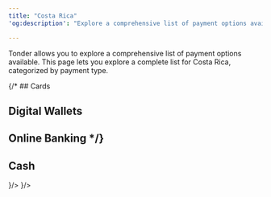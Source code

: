```yaml
---
title: "Costa Rica"
'og:description': "Explore a comprehensive list of payment options available in Costa Rica with Tonder, categorized by payment type."

---
```


Tonder allows you to explore a comprehensive list of payment options available. This page lets you explore a complete list for Costa Rica, categorized by payment type. 

{/* ## Cards

## Digital Wallets

## Online Banking */}

## Cash

<CardGroup cols={4}>
  <Card title="Paysera" icon={
    <svg xmlns="http://www.w3.org/2000/svg" width="48" height="32" fill="none"><path d="M0 3a3 3 0 0 1 3-3h42a3 3 0 0 1 3 3v26a3 3 0 0 1-3 3H3a3 3 0 0 1-3-3V3z" fill="#EFEFEF"/><path fill-rule="evenodd" clip-rule="evenodd" d="M45 1H3a2 2 0 0 0-2 2v26a2 2 0 0 0 2 2h42a2 2 0 0 0 2-2V3a2 2 0 0 0-2-2zM3 0a3 3 0 0 0-3 3v26a3 3 0 0 0 3 3h42a3 3 0 0 0 3-3V3a3 3 0 0 0-3-3H3z" fill="#000" fill-opacity=".1"/><path d="M29.778 12c-1.359.147-2.724.326-4.044.747-.672.213-1.324.471-1.83.992-.057.058-.111.118-.158.183-.392.535-.389.918.093 1.37.392.367.847.668 1.266 1.008.443.361.91.702 1.307 1.109.607.621.568 1.328-.045 1.946-.428.431-.97.663-1.536.837-1.007.31-2.047.442-3.095.49-.975.045-1.95.056-2.737.077 1.034-.14 2.258-.27 3.466-.486.61-.11 1.201-.355 1.785-.578.333-.127.612-.36.801-.677.2-.334.195-.572-.068-.86a5.93 5.93 0 0 0-.643-.582c-.445-.362-.9-.71-1.347-1.067a4.143 4.143 0 0 1-.337-.313c-.79-.792-.833-1.5-.018-2.437.519-.596 1.24-.886 1.978-1.117 1.27-.398 2.581-.544 3.906-.587.42-.014.837-.036 1.256-.055z" fill="#F47924"/><path d="M13.676 15.972c.115-.664-.126-1.057-.79-1.104-.68-.048-1.367-.004-2.05.02-.246.01-.405.162-.403.426.001.162-.075.214-.224.204-.096-.005-.193 0-.29 0-.35 0-.374-.026-.35-.369.038-.53.284-.845.83-.95a8.416 8.416 0 0 1 3.078-.014c.66.116 1.004.554 1.023 1.22.025.887.025 1.773.045 2.66.004.204-.078.276-.274.257a1.45 1.45 0 0 0-.29 0c-.175.019-.303-.019-.303-.26-.52.347-1.082.311-1.635.308a24.295 24.295 0 0 1-1.595-.053c-.682-.05-1.044-.454-1.058-1.137l-.001-.073c-.007-.94.309-1.294 1.256-1.326a35.593 35.593 0 0 1 2.32.01c.231.008.461.114.71.18zM11.96 17.64c.376-.023.779-.036 1.178-.076.365-.036.524-.21.516-.514-.007-.264-.153-.428-.488-.467-.43-.05-.865-.084-1.299-.088a9.351 9.351 0 0 0-1.204.068c-.303.037-.422.233-.398.553.022.29.158.43.463.451.4.03.803.047 1.232.071v.002z" fill="#146C9C"/><path d="M43.92 15.995c.18-.532-.088-1.03-.624-1.118a7.254 7.254 0 0 0-2.19-.004c-.258.036-.422.168-.437.432-.01.18-.101.216-.252.204-.072-.005-.145 0-.218 0-.386 0-.433-.055-.373-.437.07-.455.326-.75.779-.847 1.029-.222 2.068-.208 3.097-.034.692.116 1.056.6 1.063 1.298.01.862-.001 1.725.005 2.587.002.179-.058.255-.237.238a1.404 1.404 0 0 0-.266 0c-.173.017-.307-.017-.322-.193-.325.075-.64.205-.956.209-.827.01-1.659.004-2.482-.07-.557-.051-.83-.443-.84-1.008-.003-.217-.013-.439.024-.65.085-.48.36-.76.958-.79.907-.045 1.819-.006 2.728.019.177.004.35.104.54.164h.002zm-1.691 1.654c.385-.024.804-.033 1.218-.084.325-.04.483-.238.477-.508-.007-.263-.165-.429-.481-.482a3.742 3.742 0 0 0-.622-.067c-.627 0-1.255-.001-1.88.038-.329.02-.451.227-.433.577.014.279.155.428.46.453.409.032.818.048 1.26.073zM30.98 16.447c-.645 0-1.29.008-1.936-.004-.235-.005-.288.086-.26.301.063.483.279.782.746.811.746.048 1.495.038 2.243.02.309-.007.551-.16.601-.518.008-.06.123-.126.202-.151.08-.026.175-.007.264-.007.38 0 .424.046.347.421-.099.483-.408.771-.877.897-.76.204-1.535.152-2.308.128a5.75 5.75 0 0 1-.696-.075c-.8-.123-1.224-.487-1.331-1.273a5.85 5.85 0 0 1 0-1.557c.105-.772.518-1.166 1.301-1.277a8.378 8.378 0 0 1 2.647.02c.765.135 1.227.682 1.271 1.455.01.177.02.354.042.53.026.197-.043.282-.248.28-.67-.006-1.339-.003-2.008-.003v.002zm-2.158-.746c.02.009.042.027.064.027 1.104.004 2.208.006 3.311.008.137 0 .152-.077.132-.194-.061-.35-.272-.61-.684-.642-.663-.053-1.332-.038-2-.04-.117 0-.238.04-.35.08-.316.114-.49.402-.473.76z" fill="#F47924"/><path d="M3.805 18.075v1.378c0 .317-.001.32-.321.317-.562-.005-.479.073-.48-.491-.005-1.612-.002-3.225-.002-4.836 0-.209.107-.313.322-.314.049 0 .098.005.145 0 .204-.023.371.004.36.255 1.088-.466 2.203-.347 3.307-.198.64.087 1.05.5 1.182 1.15.116.567.124 1.138.005 1.704-.16.759-.609 1.203-1.387 1.26-.76.057-1.528.04-2.292.014-.268-.01-.532-.147-.84-.239h.001zm1.886-3.264c-.37.024-.724.034-1.076.073-.454.05-.722.289-.76.736-.036.413-.032.835.007 1.248.031.346.24.592.606.66.783.147 1.57.132 2.354.015.354-.053.568-.278.642-.635a3.31 3.31 0 0 0 .006-1.34c-.087-.428-.299-.626-.733-.68-.35-.043-.705-.053-1.045-.077h-.001zM18.007 17.56l.547-1.05c.37-.716.744-1.43 1.103-2.151.09-.18.198-.253.393-.232.128.013.258 0 .387.002.279.003.297.029.17.271-.259.5-.52 1-.784 1.499-.48.904-.953 1.81-1.447 2.708-.135.243-.311.473-.505.672-.37.382-.865.44-1.365.439-.677-.003-.575.105-.57-.622 0-.054.107-.145.173-.153.198-.022.402-.004.602-.018.41-.029.608-.168.805-.536-.757-1.338-1.51-2.669-2.261-4.002-.115-.203-.08-.25.152-.258.441-.014.768.17.98.551l1.46 2.618c.039.07.082.136.16.262z" fill="#146C9C"/><path d="M35.212 14.432c.855-.506 1.763-.377 2.652-.268.54.066.864.479.938 1.059.03.23.015.467.02.7 0 .025.004.056-.01.072-.18.214-.419.066-.629.098-.143.022-.166-.088-.17-.205-.007-.177-.02-.353-.035-.53-.02-.257-.158-.43-.41-.472-.61-.104-1.22-.107-1.822.055a.597.597 0 0 0-.456.457c-.052.234-.1.475-.106.713a52.285 52.285 0 0 0-.002 1.936c.002.196-.055.274-.262.27-.644-.017-.571.075-.572-.566-.002-1.097-.001-2.194 0-3.292 0-.316.006-.32.33-.321h.17c.198 0 .319.099.364.294z" fill="#F47924"/></svg>
  }/>
  <Card title="Puntos Hey" icon={
    <svg xmlns="http://www.w3.org/2000/svg" width="48" height="32" viewBox="0 0 150 100" fill="none"><rect width="150" height="100" rx="7" fill="white"/><path fill-rule="evenodd" clip-rule="evenodd" d="M26 19.2392V26.4783L27.3508 26.5426L28.7018 26.6068L28.7012 23.9466L28.7008 21.2864H29.7942C32.7952 21.2864 34.4866 20.5095 35.4965 18.6671C36.0971 17.5713 36.2072 16.0853 35.7662 15.0268C35.2108 13.6936 33.7275 12.4043 32.7134 12.3734C32.2936 12.3604 32.2905 12.3508 32.6555 12.1935C32.8907 12.0921 31.6668 12.0219 29.5207 12.0135L26 12V19.2392ZM58.9481 15.0471L58.8917 16.5465L58.0718 16.6059L57.252 16.6655V17.7988V18.9321L58.0718 18.9058L58.8917 18.8797L58.9106 21.6801C58.9313 24.765 59.0733 25.2852 60.1397 26.185C61.0333 26.9392 62.8968 27.0868 64.0286 26.493C64.3186 26.341 64.3186 26.2471 64.0288 25.2637L63.715 24.1993L63.0245 24.3099C61.9693 24.4792 61.749 24.126 61.5933 22.0166C61.5206 21.0297 61.4905 19.9177 61.5267 19.5452L61.5925 18.8681L62.7982 18.9242L64.0039 18.9801V17.8209V16.6616L62.7982 16.6041L61.5925 16.5465L61.5362 15.0471L61.4799 13.5477H60.2421H59.0044L58.9481 15.0471ZM32.3343 14.9421C33.1793 15.3855 33.541 16.549 33.1214 17.4728C32.7552 18.2784 31.9807 18.5779 30.2626 18.5779H28.7008V16.6755C28.7008 15.6291 28.7454 14.7283 28.7998 14.6737C28.9871 14.4859 31.8842 14.7058 32.3343 14.9421ZM51.971 16.5295C51.5597 16.6825 50.9207 17.0973 50.5509 17.4509L49.8784 18.0942L49.9562 17.3796C50.0225 16.7721 49.9708 16.649 49.6109 16.5585C49.378 16.4999 48.7885 16.5068 48.3004 16.574L47.4134 16.6958V21.6029V26.5101H48.7638H50.1142L50.1184 23.7531C50.1238 20.2048 50.4967 19.2161 51.9918 18.7863C52.7027 18.5818 53.6539 18.9565 54.001 19.5779C54.1709 19.8821 54.2765 21.0845 54.3251 23.2695L54.3972 26.5101H55.6317H56.8661L56.8849 24.7205C56.9319 20.2342 56.8542 19.0869 56.445 18.2266C55.7033 16.6672 53.6711 15.8964 51.971 16.5295ZM67.9263 16.6144C65.6724 17.3956 64.5398 19.0449 64.5398 21.5461C64.5398 23.3323 64.9745 24.3777 66.1777 25.4847C68.93 28.0168 73.6766 26.8461 74.7023 23.3823C75.1792 21.7718 75.0922 20.5658 74.3987 19.174C73.7083 17.7885 72.7543 16.9872 71.2681 16.5445C70.0128 16.1708 69.1547 16.1886 67.9263 16.6144ZM77.9861 16.5142C76.3137 17.065 75.5787 17.9915 75.5787 19.5489C75.5787 20.6975 76.5942 21.7088 78.1918 22.1508C81.3299 23.0195 81.8041 23.3623 80.9921 24.1766C80.2353 24.9356 78.2743 24.4895 77.7087 23.4293C77.5009 23.04 77.4886 23.0412 76.3942 23.5612C75.7865 23.8501 75.2552 24.1074 75.2134 24.1331C75.028 24.2469 76.1247 25.5903 76.7362 25.9987C77.8281 26.7277 78.7846 26.9599 80.1653 26.8306C82.3942 26.6219 83.874 25.3388 83.874 23.615C83.874 21.9924 82.8599 21.0841 80.2758 20.392C77.9251 19.7625 77.5021 19.2871 78.7597 18.6886C79.3068 18.4281 79.5759 18.4071 80.1994 18.5754C80.6211 18.6893 81.0887 18.9579 81.2384 19.1722C81.5095 19.5603 81.5149 19.5599 82.5958 19.0805C83.1926 18.8159 83.6811 18.5245 83.6811 18.433C83.6811 18.1619 82.4791 17.0996 81.7607 16.7361C80.8999 16.3004 78.9783 16.1874 77.9861 16.5142ZM36.644 20.4642C36.7158 24.8337 36.8657 25.3879 38.2178 26.2854C38.8606 26.712 39.2109 26.8001 40.2615 26.7997C41.3764 26.7991 41.6381 26.7233 42.4291 26.1732C42.9237 25.829 43.3726 25.4375 43.4266 25.3032C43.4805 25.1689 43.5316 25.3856 43.5399 25.7845L43.5551 26.5101H44.8091H46.063V21.5766V16.6432H44.7126H43.3622V19.4547C43.3622 22.5467 43.1949 23.2553 42.2985 23.9625C41.5492 24.5535 40.4041 24.5284 39.7846 23.9069C39.3214 23.4426 39.3104 23.3604 39.2883 20.1827C39.2755 18.3956 39.2755 16.8682 39.2883 16.7883C39.3008 16.7084 38.6968 16.6432 37.9462 16.6432H36.5813L36.644 20.4642ZM70.9324 19.1103C72.73 20.0332 72.7516 23.1567 70.967 24.0822C69.6295 24.7758 68.1296 24.284 67.4802 22.939C66.7645 21.4561 67.1654 19.9656 68.4996 19.1498C69.2639 18.6826 70.0738 18.6692 70.9324 19.1103ZM26 53.9824V77.1985H30.1476H34.2953L34.302 68.7343C34.3094 59.3902 34.4166 58.1739 35.4215 56.0202C36.6278 53.4347 38.8754 51.8301 41.2901 51.8301C43.9435 51.8301 45.4931 52.6835 46.4764 54.6861L47.124 56.0051L47.1786 66.6017L47.233 77.1985L51.4227 77.1983L55.6122 77.1979L55.6074 66.0256C55.6022 53.4492 55.5744 53.141 54.1848 50.2098C52.7862 47.259 51.1713 45.7746 48.2605 44.7629C46.8856 44.2852 46.4768 44.2338 44.0374 44.2317C41.5961 44.2295 41.2116 44.2771 40.036 44.7283C38.043 45.4929 36.6826 46.4043 35.3372 47.8762C34.6626 48.6143 34.0524 49.16 33.9814 49.0888C33.9104 49.0177 33.9519 47.9733 34.0738 46.768C34.1955 45.5627 34.2953 41.4693 34.2953 37.6714V30.7663H30.1476H26V53.9824ZM94.0309 44.0707C90.4778 44.1109 89.4525 44.1769 89.5287 44.3609C89.6358 44.6192 94.0004 54.5288 98.2403 64.1394C102.29 73.3197 102.394 73.5594 102.394 73.7488C102.394 73.9289 96.9593 85.9974 96.107 87.71C95.851 88.2242 95.6417 88.7247 95.6417 88.8224C95.6417 88.9249 97.5001 89 100.043 89H104.444L104.793 88.2745C104.985 87.8756 106.03 85.5031 107.116 83.0025C108.203 80.5019 110.548 75.1042 112.329 71.0075C114.109 66.9109 116.412 61.6002 117.446 59.206C120.607 51.8874 123.435 45.4029 123.725 44.8113C123.876 44.5023 124 44.2179 124 44.1792C124 44.1403 121.905 44.132 119.344 44.1605L114.687 44.2123L110.967 53.4738C108.921 58.5676 107.166 62.8167 107.067 62.9162C106.82 63.163 106.402 62.2381 102.366 52.5341C100.464 47.9602 98.8454 44.173 98.7696 44.1183C98.6938 44.0635 96.5615 44.0423 94.0309 44.0707ZM71.5366 44.3228C66.4626 45.2292 61.8661 48.8002 59.7593 53.4722C58.7058 55.8084 58.3801 57.2123 58.2719 59.8832C58.0628 65.0549 59.5339 69.1895 62.7321 72.4183C66.403 76.1244 71.2953 77.799 76.7063 77.2018C80.6904 76.7622 83.8291 75.3006 86.4641 72.6578C87.4904 71.6286 89.2756 69.2737 89.2756 68.949C89.2756 68.7858 82.5213 65.3128 82.4414 65.4351C81.0378 67.5866 79.398 68.9823 77.612 69.5457C76.7337 69.8227 76.0666 69.8767 74.3551 69.8092C72.4366 69.7337 72.0666 69.6589 70.9488 69.1201C68.9039 68.1344 67.2254 66.1703 66.692 64.1394C66.5803 63.7138 66.4447 63.2131 66.3909 63.027C66.2983 62.7072 66.9451 62.6884 78.0737 62.6884H89.8543L89.8541 60.6087C89.8536 57.1564 89.2605 54.4953 87.903 51.8543C85.9735 48.1002 83.1095 45.8086 78.9547 44.6946C77.177 44.2179 73.2308 44.02 71.5366 44.3228ZM76.4468 51.1499C79.0809 51.8556 80.766 53.3887 81.6407 55.8751L81.9277 56.691H74.3997H66.8716L67.0059 56.2557C67.7021 53.9973 70.0091 51.767 72.2855 51.1514C73.4623 50.8333 75.2624 50.8326 76.4468 51.1499Z" fill="#1267A7"/></svg>
  }/>
</CardGroup>

